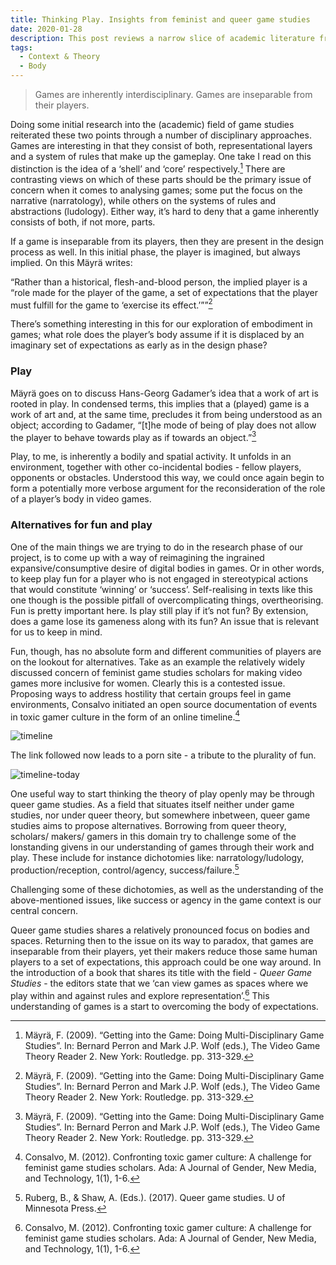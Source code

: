 ---
title: Thinking Play. Insights from feminist and queer game studies
date: 2020-01-28
description: This post reviews a narrow slice of academic literature from the field of game studies and relates it to our concept for Figureable.
tags:
  - Context & Theory
  - Body
---

>Games are inherently interdisciplinary. 
>Games are inseparable from their players.

Doing some initial research into the (academic) field of game studies reiterated these two points through a number of disciplinary approaches. Games are interesting in that they consist of both, representational layers and a system of rules that make up the gameplay. One take I read on this distinction is the idea of a ‘shell’ and ‘core’ respectively.[^1] There are contrasting views on which of these parts should be the primary issue of concern when it comes to analysing games; some put the focus on the narrative (narratology), while others on the systems of rules and abstractions (ludology). Either way, it’s hard to deny that a game inherently consists of both, if not more, parts.

If a game is inseparable from its players, then they are present in the design process as well. In this initial phase, the player is imagined, but always implied. On this Mäyrä writes:

“Rather than a historical, flesh-and-blood person, the implied player is a “role made for the player of the game, a set of expectations that the player must fulfill for the game to ‘exercise its effect.’””[^1]

There’s something interesting in this for our exploration of embodiment in games; what role does the player’s body assume if it is displaced by an imaginary set of expectations as early as in the design phase?

### Play

 Mäyrä goes on to discuss Hans-Georg Gadamer’s idea that a work of art is rooted in play. In condensed terms, this implies that a (played) game is a work of art and, at the same time, precludes it from being understood as an object; according to Gadamer, “[t]he mode of being of play does not allow the player to behave towards play as if towards an object.”[^1]

Play, to me, is inherently a bodily and spatial activity. It unfolds in an environment, together with other co-incidental bodies - fellow players, opponents or obstacles. Understood this way, we could once again begin to form a potentially more verbose argument for the reconsideration of the role of a player’s body in video games.

### Alternatives for fun and play

One of the main things we are trying to do in the research phase of our project, is to come up with a way of reimagining the ingrained expansive/consumptive desire of digital bodies in games. Or in other words, to keep play fun for a player who is not engaged in stereotypical actions that would constitute ‘winning’ or ‘success’. Self-realising in texts like this one though is the possible pitfall of overcomplicating things, overtheorising. Fun is pretty important here. Is play still play if it’s not fun? By extension, does a game lose its gameness along with its fun? An issue that is relevant for us to keep in mind.

Fun, though, has no absolute form and different communities of players are on the lookout for alternatives. Take as an example the relatively widely discussed concern of feminist game studies scholars for making video games more inclusive for women. Clearly this is a contested issue. Proposing ways to address hostility that certain groups feel in game environments, Consalvo initiated an open source documentation of events in toxic gamer culture in the form of an online timeline.[^2]

![timeline](./timeline.PNG)

The link followed now leads to a porn site - a tribute to the plurality of fun.

![timeline-today](./fun.png)

One useful way to start thinking the theory of play openly may be through queer game studies. As a field that situates itself neither under game studies, nor under queer theory, but somewhere inbetween, queer game studies aims to propose alternatives. Borrowing from queer theory, scholars/ makers/ gamers in this domain try to challenge some of the lonstanding givens in our understanding of games through their work and play. These include for instance dichotomies like: narratology/ludology, production/reception, control/agency, success/failure.[^3]

Challenging some of these dichotomies, as well as the understanding of the above-mentioned issues, like success or agency in the game context is our central concern.

Queer game studies shares a relatively pronounced focus on bodies and spaces. Returning then to the issue on its way to paradox, that games are inseparable from their players, yet their makers reduce those same human players to a set of expectations, this approach could be one way around. In the introduction of a book that shares its title with the field - _Queer Game Studies_ - the editors state that we ‘can view games as spaces where we play within and against rules and explore representation’.[^2] This understanding of games is a start to overcoming the body of expectations.

[^1]: Mäyrä, F. (2009). “Getting into the Game: Doing Multi-Disciplinary Game Studies”. In: Bernard Perron and Mark J.P. Wolf (eds.), The Video Game Theory Reader 2. New York: Routledge. pp. 313-329.

[^2]: Consalvo, M. (2012). Confronting toxic gamer culture: A challenge for feminist game studies scholars. Ada: A Journal of Gender, New Media, and Technology, 1(1), 1-6.

[^3]: Ruberg, B., & Shaw, A. (Eds.). (2017). Queer game studies. U of Minnesota Press.